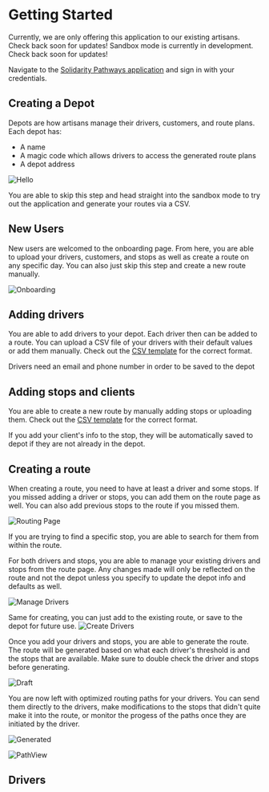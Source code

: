 # Getting Started


<Callout type="info" emoji="ℹ️">
	Currently, we are only offering this application to our existing artisans. Check back soon for updates!
</Callout>

<Callout type="info" emoji="ℹ️">
	Sandbox mode is currently in development. Check back soon for updates!
</Callout>

Navigate to the [Solidarity Pathways application](https://artisanalfutures/tools/solidarity-pathways) and sign in with your credentials.

## Creating a Depot

Depots are how artisans manage their drivers, customers, and route plans. Each depot has:

- A name
- A magic code which allows drivers to access the generated route plans
- A depot address

![Hello](/create-depot.png)

You are able to skip this step and head straight into the sandbox mode to try out the application and generate your routes via a CSV.

## New Users

New users are welcomed to the onboarding page. From here, you are able to upload your drivers, customers, and
stops as well as create a route on any specific day. You can also just skip this step and create a new route manually.

![Onboarding](/onboarding.png)

## Adding drivers

You are able to add drivers to your depot. Each driver then can be added to a route. You can upload a CSV file of your drivers
with their default values or add them manually. Check out the [CSV template](/driver-template.csv) for the correct format.

<Callout type="info" emoji="ℹ️">
	Drivers need an email and phone number in order to be saved to the depot
</Callout>

## Adding stops and clients

You are able to create a new route by manually adding stops or uploading them. Check out the [CSV template](/job-template.csv) for the correct format.

<Callout type="info" emoji="ℹ️">
	If you add your client's info to the stop, they will be automatically saved to depot if they are not already in the
	depot.
</Callout>

## Creating a route

When creating a route, you need to have at least a driver and some stops. If you missed adding a driver or stops,
you can add them on the route page as well. You can also add previous stops to the route if you missed them.

![Routing Page](/routing.png)

If you are trying to find a specific stop, you are able to search for them from within the route.

For both drivers and stops, you are able to manage your existing drivers and stops from the route page. Any changes
made will only be reflected on the route and not the depot unless you specify to update the depot info and defaults as well.

![Manage Drivers](/manage-drivers.png)

Same for creating, you can just add to the existing route, or save to the depot for future use.
![Create Drivers](/create-drivers.png)

Once you add your drivers and stops, you are able to generate the route. The route will be generated based on what
each driver's threshold is and the stops that are available. Make sure to double check the driver and stops before
generating.

![Draft](/draft-route.png)

You are now left with optimized routing paths for your drivers. You can send them directly to the drivers, make modifications
to the stops that didn't quite make it into the route, or monitor the progess of the paths once they are initiated by
the driver.

![Generated](/generated-paths.png)

![PathView](/path-view.png)

## Drivers
